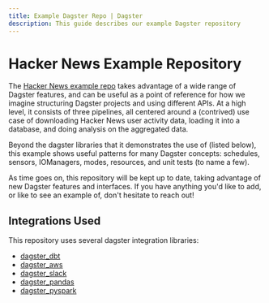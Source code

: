 ```yaml
---
title: Example Dagster Repo | Dagster
description: This guide describes our example Dagster repository
---
```


# Hacker News Example Repository

The [Hacker News example repo](https://github.com/dagster-io/dagster/tree/master/examples/hacker_news) takes advantage of a wide range of Dagster features, and can be useful as a point of reference for how we imagine structuring Dagster projects and using different APIs. At a high level, it consists of three pipelines, all centered around a (contrived) use case of downloading Hacker News user activity data, loading it into a database, and doing analysis on the aggregated data.

Beyond the dagster libraries that it demonstrates the use of (listed below), this example shows useful patterns for many Dagster concepts: schedules, sensors, IOManagers, modes, resources, and unit tests (to name a few).

As time goes on, this repository will be kept up to date, taking advantage of new Dagster features and interfaces. If you have anything you'd like to add, or like to see an example of, don't hesitate to reach out!

## Integrations Used

This repository uses several dagster integration libraries:

- [dagster_dbt](/\_apidocs/libraries/dagster-dbt)
- [dagster_aws](/\_apidocs/libraries/dagster-aws)
- [dagster_slack](/\_apidocs/libraries/dagster-slack)
- [dagster_pandas](/\_apidocs/libraries/dagster-pandas)
- [dagster_pyspark](/\_apidocs/libraries/dagster-pyspark)
